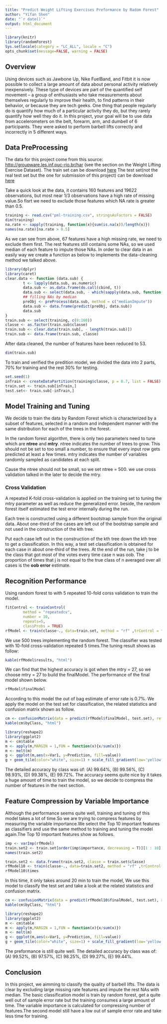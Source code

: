 ```yaml
---
title: "Predict Weight Lifting Exercises Preformance by Radom Forest"
author: "Yifan Shen"
date: "`r date()`"
output: html_document
---
```


```r
library(knitr)
library(randomForest)
Sys.setlocale(category = "LC_ALL", locale = "C")
opts_chunk$set(message=FALSE, warning = FALSE)
```

## Overview

Using devices such as Jawbone Up, Nike FuelBand, and Fitbit it is now possible to collect a large amount of data about personal activity relatively inexpensively. These type of devices are part of the quantified self movement – a group of enthusiasts who take measurements about themselves regularly to improve their health, to find patterns in their behavior, or because they are tech geeks. One thing that people regularly do is quantify how much of a particular activity they do, but they rarely quantify how well they do it. In this project, your goal will be to use data from accelerometers on the belt, forearm, arm, and dumbell of 6 participants. They were asked to perform barbell lifts correctly and incorrectly in 5 different ways.

## Data PreProcessing

The data for this project come from this source: [http://groupware.les.inf.puc-rio.br/har](http://groupware.les.inf.puc-rio.br/har) (see the section on the Weight Lifting Exercise Dataset). 
The train set can be download [here](https://d396qusza40orc.cloudfront.net/predmachlearn/pml-training.csv)
The test set(not the real test set but the one for submission of this project) can be download [here](https://d396qusza40orc.cloudfront.net/predmachlearn/pml-training.csv)

Take a quick look at the data, it contains 160 features and 19622 observations, but most near 1/3 observations have a high rate of missing value.So fisrt we need to exclude those features which NA rate is greater than 0.5.


```r
training <- read.csv("pml-training.csv", stringsAsFactors = FALSE)
dim(training)
na.rate <- sapply(training, function(x){sum(is.na(x))/length(x)})
names(na.rate)[na.rate > 0.5]
```

As we can see from above, 67 features have a high missing rate, we need to exclude them first. The rest features still contains some NAs, so we used median of each feature to impute those NAs. In order to clear data in an easily way we create a function as below to implements the data-cleaning method we talked above.

```r
library(dplyr)
library(caret)
clear.data <- function (data.sub) {
        t <- lapply(data.sub, as.numeric)
        data.sub <- as.data.frame(do.call(cbind, t))        
        data.sub <- select(data.sub, - which(sapply(data.sub, function(x){sum(is.na(x))/length(x)}) > 0.5))    
        ## filling NAs by median
        preObj <- preProcess(data.sub, method = c("medianImpute"))
        data.sub <- data.frame(predict(preObj, data.sub))
        data.sub
}
train.sub <- select(training, c(8:160))
classe <- as.factor(train.sub$classe)
train.sub <- clear.data(train.sub[, - length(train.sub)])
train.sub <- data.frame(train.sub, classe)
```

After data cleaned, the number of features have been reduced to 53.

```r
dim(train.sub)
```

To train and verified the predition model, we divided the data into 2 parts, 70% for training and the rest 30% for testing.

```r
set.seed(1)
inTrain <- createDataPartition(training$classe, p = 0.7, list = FALSE)
train.set <- train.sub[inTrain,]
test.set<- train.sub[-inTrain,]
```

## Model Training and Tuning

We decide to train the data by Random Forest which is characterized by a subset of features, selected in a random
and independent manner with the same distribution for each of the trees in the forest.

In the random forest algorithm, there is only two parameters need to tune which are **ntree** and  **mtry**. ntree indicates the number of trees to grow. This should not be set to too small a number, to ensure that every input row gets predicted at least a few times. mtry indicates the number of variables randomly sampled as candidates at each split.

Cause the ntree should not be small, so we set ntree = 500. we use cross validation talked in the later to decide the mtry.

### Cross Validation

A repeated K-fold cross-validation is applied  on the training set to tuning the mtry parameter as well as reduce the generalized error. beside, the random forest itself estimated the test error internally during the run.

Each tree is constructed using a different bootstrap sample from the original data. About one-third of the cases are left out of the bootstrap sample and not used in the construction of the kth tree.

Put each case left out in the construction of the kth tree down the kth tree to get a classification. In this way, a test set classification is obtained for each case in about one-third of the trees. At the end of the run, take j to be the class that got most of the votes every time case n was oob. The proportion of times that j is not equal to the true class of n averaged over all cases is the **oob error** estimate.



## Recognition Performance
Using random forest to with 5 repeated 10-fold corss validation to train the model.
```r
fitControl <- trainControl(
        method = "repeatedcv",
        number = 10,
        repeats=5,
        classProbs = TRUE)
rfModel <- train(classe~., data=train.set, method = "rf" ,trControl = fitControl)
```

We use 500 trees implementing the random forest. The classifier was tested with 10-fold cross-validation repeated 5 times.The tuning result shows as follow:

```r
kable(rfModel$results, "html")
```

We can find that the highest accuracy is got when the mtry = 27, so we choose mtry = 27 to build the finalModel. The performance of the final model shown below.

```r
rfModel$finalModel
```

According to this model the out of bag estimate of error rate is 0.7%. We apply the model on the test set for classification, the related statistics and confusion matrix shown as follow.

```r
cm <- confusionMatrix(data = predict(rfModel$finalModel, test.set), reference = test.set$classe)
kable(cm$byClass, "html")
```

```r
library(reshape2)
library(ggplot2)
m <- cm$table
m <- apply(m,MARGIN = 1,FUN = function(x){x/sum(x)})
m <- melt(m)
g <- ggplot(m,aes(x=Var1, y=Prediction, fill=value))
g + geom_tile(color="white", size=1) + scale_fill_gradient(low='yellow', high='red')+geom_text(aes(label=round(value,4)), angle=45) + labs(title = "Confusion Matrix", x="Reality")
```

The detailed accuracy by class was of: (A) 99.64%, (B) 99.56%, (C) 98.93%, (D) 99.38%, (E) 99.72%. The accuracy seems quite nice by it takes a huge amount of time to train the model, so we decide to compress the number of features in the next section.

## Feature Compression by Variable Importance

Although the performance seems quite well, training and tuning of this model takes a lot of time.So we are trying to compress features by measuring the variable importance.We select the Top 10 important features as classifiers and use the same method to training and tuning the model again.The Top 10 important features show as follows.

```r
imp <- varImp(rfModel)
train.set2 <- train.set[order(imp$importance, decreasing = T)][1 : 10]
names(train.set2)
```


```r
train.set2 <- data.frame(train.set2, classe = train.set$classe)
rfModel10 <- train(classe~., data=train.set2, method = "rf" ,trControl = fitControl)
rfModel10$times
```

In this time, it only takes around 20 min to train the model, We use this model to classify the test set and take a look at the related statistics and confusion matrix.

```r
cm <- confusionMatrix(data = predict(rfModel10$finalModel, test.set), reference = test.set$classe)
kable(cm$byClass, "html")
```


```r
library(reshape2)
library(ggplot2)
m <- cm$table
m <- apply(m,MARGIN = 1,FUN = function(x){x/sum(x)})
m <- melt(m)
g <- ggplot(m,aes(x=Var1, y=Prediction, fill=value))
g + geom_tile(color="white", size=1) + scale_fill_gradient(low='yellow', high='red') + geom_text(aes(label=round(value,4)), angle=45) + labs(title = "Confusion Matrix", x="Reality")
```

The preformance is still quite well. The detailed accuracy by class was of: (A) 99.52%, (B) 97.57%, (C) 98.25%, (D) 99.27%, (E) 99.44%.

## Conclusion

In this project, we aimming to classify the quality of barbell lifts. The data is clear by excluding large missing rate features and impute the rest NAs with median. The basic classification model is train by random forest, get a quite well out of sample error rate but the training consumes a large amount of time. The variable importance is calculated for compressing number of features.The second model still have a low out of sample error rate and take less time for training.


